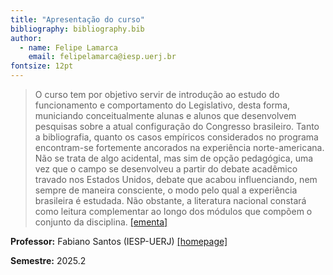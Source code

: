 ```yaml
---
title: "Apresentação do curso"
bibliography: bibliography.bib
author:
  - name: Felipe Lamarca
    email: felipelamarca@iesp.uerj.br
fontsize: 12pt
---
```


> O curso tem por objetivo servir de introdução ao estudo do funcionamento e comportamento do Legislativo, desta forma, municiando conceitualmente alunas e alunos que desenvolvem pesquisas sobre a atual configuração do Congresso brasileiro. Tanto a bibliografia, quanto os casos empíricos considerados no programa encontram-se fortemente ancorados na experiência norte-americana. Não se trata de algo acidental, mas sim de opção pedagógica, uma vez que o campo se desenvolveu a partir do debate acadêmico travado nos Estados Unidos, debate que acabou influenciando, nem sempre de maneira consciente, o modo pelo qual a experiência brasileira é estudada. Não obstante, a literatura nacional constará como leitura complementar ao longo dos módulos que compõem o conjunto da disciplina. [[ementa]](https://iesp.uerj.br/wp-content/uploads/2025/07/Ementa-2025.2-Curso-Introd.-Estudos-Leg.-1.pdf)

**Professor:** Fabiano Santos (IESP-UERJ) [[homepage]](https://iesp.uerj.br/pesquisador/fabiano-guilherme-mendes-santos/)

**Semestre:** 2025.2